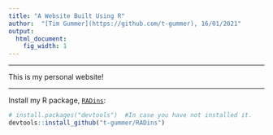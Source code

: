 ```yaml
---
title: "A Website Built Using R"
author:  "[Tim Gummer](https://github.com/t-gummer), 16/01/2021"
output:
  html_document:
    fig_width: 1
---
```


----

This is my personal website!

----

Install my R package, [`RADins`](https://github.com/t-gummer/RADins):

```r
# install.packages("devtools")  #In case you have not installed it.
devtools::install_github("t-gummer/RADins")

```

